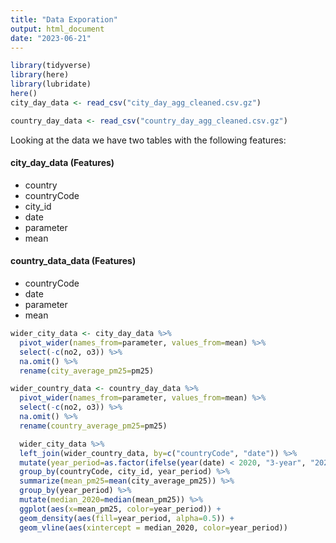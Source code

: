 ---
title: "Data Exporation"
output: html_document
date: "2023-06-21"
---

```{r Setup}

library(tidyverse)
library(here)
library(lubridate)
here()
city_day_data <- read_csv("city_day_agg_cleaned.csv.gz")

country_day_data <- read_csv("country_day_agg_cleaned.csv.gz")
```

Looking at the data we have two tables with the following features:

#### city_day_data (Features)

- country
- countryCode
- city_id
- date
- parameter
- mean

#### country_data_data (Features)

- countryCode
- date
- parameter
- mean

```{r Data Preparation}

wider_city_data <- city_day_data %>% 
  pivot_wider(names_from=parameter, values_from=mean) %>% 
  select(-c(no2, o3)) %>% 
  na.omit() %>% 
  rename(city_average_pm25=pm25)

wider_country_data <- country_day_data %>% 
  pivot_wider(names_from=parameter, values_from=mean) %>% 
  select(-c(no2, o3)) %>% 
  na.omit() %>% 
  rename(country_average_pm25=pm25)

  wider_city_data %>% 
  left_join(wider_country_data, by=c("countryCode", "date")) %>% 
  mutate(year_period=as.factor(ifelse(year(date) < 2020, "3-year", "2020"))) %>% 
  group_by(countryCode, city_id, year_period) %>% 
  summarize(mean_pm25=mean(city_average_pm25)) %>% 
  group_by(year_period) %>% 
  mutate(median_2020=median(mean_pm25)) %>% 
  ggplot(aes(x=mean_pm25, color=year_period)) + 
  geom_density(aes(fill=year_period, alpha=0.5)) +
  geom_vline(aes(xintercept = median_2020, color=year_period))
  
  
  
  
  


```

